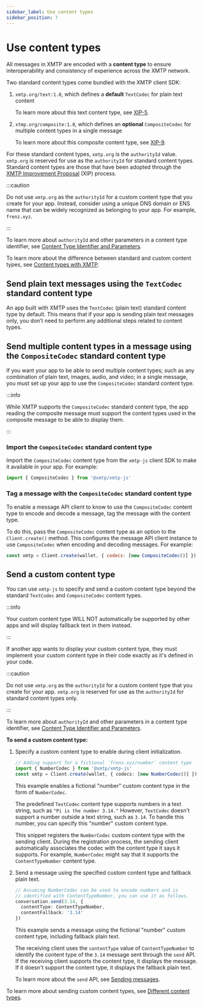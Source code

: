 ```yaml
---
sidebar_label: Use content types
sidebar_position: 7
---
```


# Use content types

All messages in XMTP are encoded with a **content type** to ensure interoperability and consistency of experience across the XMTP network.

Two standard content types come bundled with the XMTP client SDK:

1. `xmtp.org/text:1.0`, which defines a **default** `TextCodec` for plain text content  

   To learn more about this text content type, see [XIP-5](https://github.com/xmtp/XIPs/blob/ae6fc638332f57f918d82a096f69b1e79df0bd0a/XIPs/xip-5-message-content-types.md#xmtporgtext).

2. `xtmp.org/composite:1.0`, which defines an **optional** `CompositeCodec` for multiple content types in a single message  

   To learn more about this composite content type, see [XIP-9](https://github.com/xmtp/XIPs/blob/ae6fc638332f57f918d82a096f69b1e79df0bd0a/XIPs/xip-9-composite-content-type.md).

For these standard content types, `xmtp.org` is the `authorityId` value. `xmtp.org` is reserved for use as the `authorityId` for standard content types. Standard content types are those that have been adopted through the [XMTP Improvement Proposal](https://github.com/xmtp/XIPs/blob/main/XIPs/xip-0-purpose-process.md) (XIP) process.

:::caution

Do not use `xmtp.org` as the `authorityId` for a custom content type that you create for your app. Instead, consider using a unique DNS domain or ENS name that can be widely recognized as belonging to your app. For example, `frenz.xyz`.

:::

To learn more about `authorityId` and other parameters in a content type identifier, see [Content Type Identifier and Parameters](https://github.com/xmtp/XIPs/blob/ae6fc638332f57f918d82a096f69b1e79df0bd0a/XIPs/xip-5-message-content-types.md#content-type-identifier-and-parameters).

To learn more about the difference between standard and custom content types, see [Content types with XMTP](/docs/dev-concepts/content-types).

## Send plain text messages using the `TextCodec` standard content type

An app built with XMTP uses the `TextCodec` (plain text) standard content type by default. This means that if your app is sending plain text messages only, you don’t need to perform any additional steps related to content types.

## Send multiple content types in a message using the `CompositeCodec` standard content type

If you want your app to be able to send multiple content types; such as any combination of plain text, images, audio, and video; in a single message, you must set up your app to use the `CompositeCodec` standard content type.

:::info

While XMTP supports the `CompositeCodec` standard content type, the app reading the composite message must support the content types used in the composite message to be able to display them.

:::

### Import the `CompositeCodec` standard content type

Import the `CompositeCodec` content type from the `xmtp-js` client SDK to make it available in your app. For example:

```javascript
import { CompositeCodec } from '@xmtp/xmtp-js'
```

### Tag a message with the `CompositeCodec` standard content type

To enable a message API client to know to use the `CompositeCodec` content type to encode and decode a message, tag the message with the content type.

To do this, pass the `CompositeCodec` content type as an option to the `Client.create()` method. This configures the message API client instance to use `CompositeCodec` when encoding and decoding messages. For example:

```javascript
const xmtp = Client.create(wallet, { codecs: [new CompositeCodec()] })
```

## Send a custom content type

You can use `xmtp-js` to specify and send a custom content type beyond the standard `TextCodec` and `CompositeCodec` content types.

:::info

Your custom content type WILL NOT automatically be supported by other apps and will display fallback text in them instead.

:::

If another app wants to display your custom content type, they must implement your custom content type in their code exactly as it's defined in your code.

:::caution

Do not use `xmtp.org` as the `authorityId` for a custom content type that you create for your app. `xmtp.org` is reserved for use as the `authorityId` for standard content types only.

:::

To learn more about `authorityId` and other parameters in a content type identifier, see [Content Type Identifier and Parameters](https://github.com/xmtp/XIPs/blob/ae6fc638332f57f918d82a096f69b1e79df0bd0a/XIPs/xip-5-message-content-types.md#content-type-identifier-and-parameters).

**To send a custom content type:**

1. Specify a custom content type to enable during client initialization.

    ```typescript
    // Adding support for a fictional `frenz.xyz/number` content type
    import { NumberCodec } from '@xmtp/xmtp-js'
    const xmtp = Client.create(wallet, { codecs: [new NumberCodec()] })
    ```

    This example enables a fictional "number" custom content type in the form of `NumberCodec`.

    The predefined `TextCodec` content type supports numbers in a text string, such as `"Pi is the number 3.14."` However, `TextCodec` doesn't support a number outside a text string, such as `3.14`. To handle this number, you can specify this "number" custom content type.

    This snippet registers the `NumberCodec` custom content type with the sending client. During the registration process, the sending client automatically associates the codec with the content type it says it supports. For example, `NumberCodec` might say that it supports the `ContentTypeNumber` content type.

2. Send a message using the specified custom content type and fallback plain text.

    ```typescript
    // Assuming NumberCodec can be used to encode numbers and is
    // identified with ContentTypeNumber, you can use it as follows.
    conversation.send(3.14, {
      contentType: ContentTypeNumber,
      contentFallback: '3.14'
    })
    ```

    This example sends a message using the fictional "number" custom content type, including fallback plain text.

    The receiving client uses the `contentType` value of `ContentTypeNumber` to identify the content type of the `3.14` message sent through the `send` API. If the receiving client supports the content type, it displays the message. If it doesn't support the content type, it displays the fallback plain text.

    To learn more about the `send` API, see [Sending messages](quickstart#sending-messages).
    <!--reference docs are now missing the pre-existing sendMessage topic: https://xmtp.org/docs/client-sdk/javascript/reference/classes/Client#sendmessage. We have an open eng issue to fix this. In the meantime,linking here.-->

To learn more about sending custom content types, see [Different content types](https://github.com/xmtp/xmtp-js/blob/4157fadd80bce80c8094135f3e47d3856515468f/README.md#different-types-of-content).
